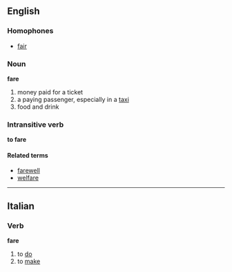 ==English==
===Homophones===
*[[fair]]

===Noun===
'''fare'''

# money paid for a ticket
# a paying passenger, especially in a [[taxi]]
# food and drink

===Intransitive verb===
'''to fare'''

====Related terms====
*[[farewell]]
*[[welfare]]

----
==Italian==
===Verb===
'''fare'''

#to [[do]]
#to [[make]]